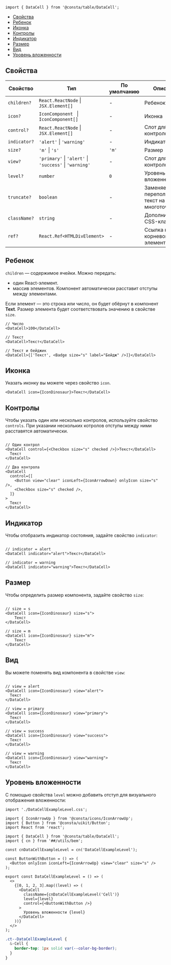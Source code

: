 

```tsx
import { DataCell } from '@consta/table/DataCell';
```

<MdxMenu>

- [Свойства](#свойства)
- [Ребенок](#ребенок)
- [Иконка](#иконка)
- [Контролы](#контролы)
- [Индикатор](#индикатор)
- [Размер](#размер)
- [Вид](#вид)
- [Уровень вложенности](#уровень-вложенности)

</MdxMenu>

## Свойства

| Свойство     | Тип                                                                | По умолчанию | Описание                                   |
| ------------ | ------------------------------------------------------------------ | ------------ | ------------------------------------------ |
| `children?`  | `React.ReactNode` &#124; `JSX.Element[]`                           | -            | Ребенок                                    |
| `icon?`      | `IconComponent ` &#124; ` IconComponent[]`                         | -            | Иконка                                     |
| `control?`   | `React.ReactNode` &#124; `JSX.Element[]`                           | -            | Слот для контролов                         |
| `indicator?` | `'alert'` &#124; `'warning'`                                       | -            | Индикатор                                  |
| `size?`      | `'m'` &#124; `'s'`                                                 | `'m'`        | Размер                                     |
| `view?`      | `'primary'` &#124; `'alert'` &#124; `'success'` &#124; `'warning'` | -            | Слот для контролов                         |
| `level?`     | `number`                                                           | `0`          | Уровень вложенности                        |
| `truncate?`  | `boolean`                                                          | -            | Заменяет переполненный текст на многоточие |
| `className?` | `string`                                                           | -            | Дополнительный CSS-класс                   |
| `ref?`       | `React.Ref<HTMLDivElement>`                                        | -            | Ссылка на корневой DOM-элемент             |

## Ребенок

`children` — содержимое ячейки. Можно передать:

- один React-элемент.
- массив элементов. Компонент автоматически расставит отступы между элементами.

Если элемент — это строка или число, он будет обёрнут в компонент **Text**. Размер элемента будет соответствовать значению в свойстве `size`.

<MdxTabs>

```tsx
// Число
<DataCell>100</DataCell>

// Текст
<DataCell>Текст</DataCell>

// Текст и бейджик
<DataCell>{['Текст', <Badge size="s" label="Бейдж" />]}</DataCell>
```

<DataCellExampleChildren />

</MdxTabs>

## Иконка

Указать иконку вы можете через свойство `icon`.

<MdxTabs>

```tsx
<DataCell icon={IconDinosaur}>Текст</DataCell>
```

<DataCellExampleIcon />

</MdxTabs>

## Контролы

Чтобы указать один или несколько контролов, используйте свойство `controls`. При указании нескольких котролов отступы между ними расставятся автоматически.

<MdxTabs>

```tsx

// Один контрол
<DataCell control={<Checkbox size="s" checked />}>Текст</DataCell>
  Текст
</DataCell>

// Два контрола
<DataCell
  control={[
    <Button view="clear" iconLeft={IconArrowDown} onlyIcon size="s" />,
    <Checkbox size="s" checked />,
  ]}
>
  Текст
</DataCell>
```

<DataCellExampleControls />

</MdxTabs>

## Индикатор

Чтобы отобразить индикатор состояния, задайте свойство `indicator`:

<MdxTabs>

```tsx

// indicator = alert
<DataCell indicator="alert">Текст</DataCell>

// indicator = warning
<DataCell indicator="warning">Текст</DataCell>

```

<DataCellExampleIndicator />

</MdxTabs>

## Размер

Чтобы определить размер компонента, задайте свойство `size`:

<MdxTabs>

```tsx

// size = s
<DataCell icon={IconDinosaur} size="s">
    Текст
</DataCell>

// size = m
<DataCell icon={IconDinosaur} size="m">
    Текст
</DataCell>

```

<DataCellExampleSize />

</MdxTabs>

## Вид

Вы можете поменять вид компонента в свойстве `view`:

<MdxTabs>

```tsx

// view = alert
<DataCell icon={IconDinosaur} view="alert">
  Текст
</DataCell>

// view = primary
<DataCell icon={IconDinosaur} view="primary">
  Текст
</DataCell>

// view = success
<DataCell icon={IconDinosaur} view="success">
  Текст
</DataCell>

// view = warning
<DataCell icon={IconDinosaur} view="warning">
  Текст
</DataCell>
```

<DataCellExampleView />

</MdxTabs>

## Уровень вложенности

С помощью свойства `level` можно добавить отступ для визуального отображения вложенности:

<MdxTabs>

```tsx
import './DataCellExampleLevel.css';

import { IconArrowUp } from '@consta/icons/IconArrowUp';
import { Button } from '@consta/uikit/Button';
import React from 'react';

import { DataCell } from '@consta/table/DataCell';
import { cn } from '##/utils/bem';

const cnDataCellExampleLevel = cn('DataCellExampleLevel');

const ButtonWithButton = () => (
  <Button onlyIcon iconLeft={IconArrowUp} view="clear" size="s" />
);

export const DataCellExampleLevel = () => (
  <>
    {[0, 1, 2, 3].map((level) => (
      <DataCell
        className={cnDataCellExampleLevel('Cell')}
        level={level}
        control={<ButtonWithButton />}
      >
        Уровень вложенности {level}
      </DataCell>
    ))}
  </>
);
```

```css
.ct--DataCellExampleLevel {
  &-Cell {
    border-top: 1px solid var(--color-bg-border);
  }
}
```

<DataCellExampleLevel />

</MdxTabs>
